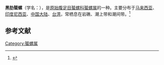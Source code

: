 {{Speciesbox
| name = 黑肋蜑螺
| image = Nerita costata 01.JPG
| image_width = 
| genus = Nerita
| species = costata
| authority = Gmelin, 1791
}}
'''黑肋蜑螺'''（学名：''{{lang|la|Nerita costata}}''），是[[原始腹足目|原始腹足目]][[蜑螺科|蜑螺科]][[蜑螺属|蜑螺属]]的一种。主要分布于[[马来西亚|马来西亚]]、[[印度尼西亚|印度尼西亚]]、[[中国大陆|中国大陆]]、[[台湾|台湾]]，常栖息在岩礁、潮上带和潮间带。<ref>{{cite web|url=http://shell.sinica.edu.tw/chinese/shellbase_detail.php?science_no=190|title=国际贝库：黑肋蜑螺|publisher=台湾贝类资料库|accessdate=2009-08-11|archive-date=2016-03-04|archive-url=https://web.archive.org/web/20160304131658/http://shell.sinica.edu.tw/chinese/shellbase_detail.php?science_no=190|dead-url=no}}</ref>

== 参考文献 ==
{{reflist|2}}
{{Taxonbar|from=Q6791513}}

[[Category:蜑螺属|Category:蜑螺属]]